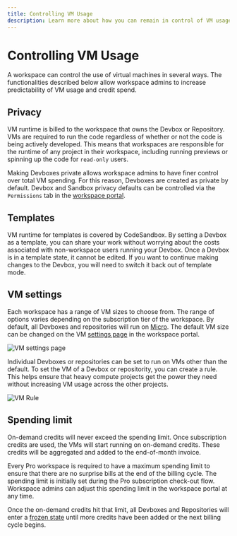 ```yaml
---
title: Controlling VM Usage
description: Learn more about how you can remain in control of VM usage in your CodeSandbox workspace.
---
```



# Controlling VM Usage

A workspace can control the use of virtual machines in several ways. The functionalities described below allow workspace admins to increase predictability of VM usage and credit spend.

## Privacy

VM runtime is billed to the workspace that owns the Devbox or Repository. VMs are required to run the code regardless of whether or not the code is being actively developed. This means that workspaces are responsible for the runtime of any project in their workspace, including running previews or spinning up the code for `read-only` users.

Making Devboxes private allows workspace admins to have finer control over total VM spending. For this reason, Devboxes are created as private by default. Devbox and Sandbox privacy defaults can be controlled via the `Permissions` tab in the [workspace portal](/t/permissions).

## Templates

VM runtime for templates is covered by CodeSandbox. By setting a Devbox as a template, you can share your work without worrying about the costs associated with non-workspace users running your Devbox. 
Once a Devbox is in a template state, it cannot be edited. If you want to continue making changes to the Devbox, you will need to switch it back out of template mode. 

## VM settings

Each workspace has a range of VM sizes to choose from. The range of options varies depending on the subscription tier of the workspace. 
By default, all Devboxes and repositories will run on [Micro](/learn/credit-usage/credits). The default VM size can be changed on the VM [settings page](/t/vm_settings) in the workspace portal.

![VM settings page](../images/vm-settings.png)

Individual Devboxes or repositories can be set to run on VMs other than the default. 
To set the VM of a Devbox or repositority, you can create a rule. This helps ensure that heavy compute projects get the power they need without increasing VM usage across the other projects.

![VM Rule](../images/vm-rule.png)


## Spending limit
On-demand credits will never exceed the spending limit. 
Once subscription credits are used, the VMs will start running on on-demand credits. These credits will be aggregated and added to the end-of-month invoice.

Every Pro workspace is required to have a maximum spending limit to ensure that there are no surprise bills at the end of the billing cycle. 
The spending limit is initially set during the Pro subscription check-out flow. Workspace admins can adjust this spending limit in the workspace portal at any time. 

Once the on-demand credits hit that limit, all Devboxes and Repositories will enter a [frozen state](/learn/plans/pricing-faq#my-devbox-is-frozen-what-does-that-mean) until more credits have been added or the next billing cycle begins.